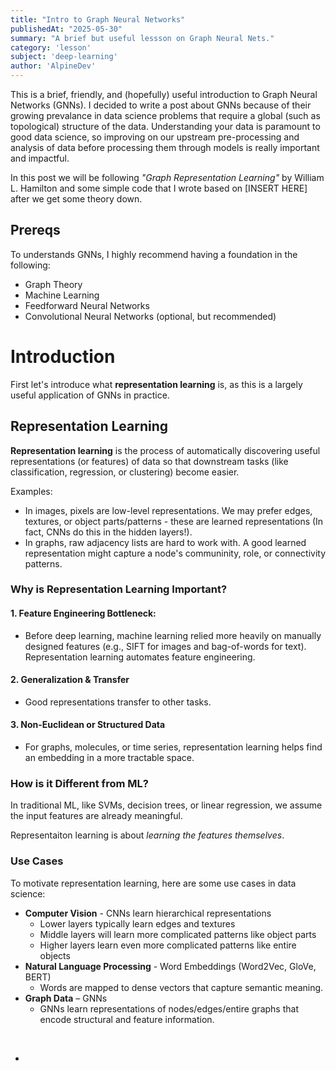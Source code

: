 ```yaml
---
title: "Intro to Graph Neural Networks"
publishedAt: "2025-05-30"
summary: "A brief but useful lessson on Graph Neural Nets."
category: 'lesson'
subject: 'deep-learning'
author: 'AlpineDev'
---
```


This is a brief, friendly, and (hopefully) useful introduction to Graph Neural Networks (GNNs). I decided to write a post about GNNs because of their growing prevalance in data science problems that require a global (such as topological) structure of the data. Understanding your data is paramount to good data science, so improving on our upstream pre-processing and analysis of data before processing them through models is really important and impactful.

In this post we will be following _"Graph Representation Learning"_ by William L. Hamilton and some simple code that I wrote based on [INSERT HERE] after we get some theory down.

## Prereqs

To understands GNNs, I highly recommend having a foundation in the following:
- Graph Theory
- Machine Learning
- Feedforward Neural Networks
- Convolutional Neural Networks (optional, but recommended)

# Introduction

First let's introduce what **representation learning** is, as this is a largely useful application of GNNs in practice.

## Representation Learning

**Representation learning** is the process of automatically discovering useful representations (or features) of data so that downstream tasks (like classification, regression, or clustering) become easier.

Examples:
- In images, pixels are low-level representations. We may prefer edges, textures, or object parts/patterns - these are learned representations (In fact, CNNs do this in the hidden layers!).
- In graphs, raw adjacency lists are hard to work with. A good learned representation might capture a node's communinity, role, or connectivity patterns.

### Why is Representation Learning Important?

#### 1. Feature Engineering Bottleneck:
- Before deep learning, machine learning relied more heavily on manually designed features (e.g., SIFT for images and bag-of-words for text). Representation learning automates feature engineering.
#### 2. Generalization & Transfer
- Good representations transfer to other tasks.
#### 3. Non-Euclidean or Structured Data
- For graphs, molecules, or time series, representation learning helps find an embedding in a more tractable space.

### How is it Different from ML?

In traditional ML, like SVMs, decision trees, or linear regression, we assume the input features are already meaningful.

Representaiton learning is about _learning the features themselves_.

### Use Cases

To motivate representation learning, here are some use cases in data science:
- **Computer Vision** - CNNs learn hierarchical representations
  - Lower layers typically learn edges and textures
  - Middle layers will learn more complicated patterns like object parts
  - Higher layers learn even more complicated patterns like entire objects
- **Natural Language Processing** - Word Embeddings (Word2Vec, GloVe, BERT)
  - Words are mapped to dense vectors that capture semantic meaning.
- **Graph Data** – GNNs
  - GNNs learn representations of nodes/edges/entire graphs that encode structural and feature information.

<br/>

-
